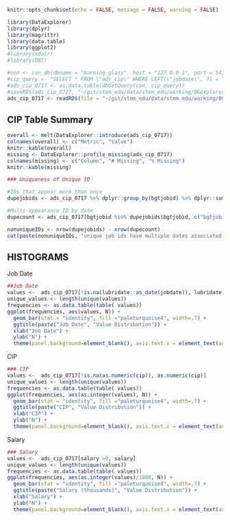 
```r
knitr::opts_chunk$set(echo = FALSE, message = FALSE, warning = FALSE)
```


```r
library(DataExplorer)
library(dplyr)
library(magrittr)
library(data.table)
library(ggplot2)
#library(sdalr)
#library(DBI)
```


```r
#con <- con_db(dbname = "burning_glass", host = "127.0.0.1", port = 5433, user = "dnair1", pass = "dnair1")
#cip_query <- "SELECT * FROM \"ads_cip\" WHERE LEFT(\"jobdate\", 7) = \'2017-07\'"
#ads_cip_0717 <- as.data.table(dbGetQuery(con, cip_query))
#saveRDS(ads_cip_0717, "~/git/stem_edu/data/stem_edu/working/BGexplorevalidate/ads_cip_0717.RDS")
ads_cip_0717 <- readRDS(file = "~/git/stem_edu/data/stem_edu/working/BGexplorevalidate/ads_cip_0717.RDS")
```

## CIP Table Summary 

```r
overall <- melt(DataExplorer::introduce(ads_cip_0717))
colnames(overall) <- c("Metric", "Value")
knitr::kable(overall)
missing <- DataExplorer::profile_missing(ads_cip_0717)
colnames(missing) <- c("Column", "# Missing", "% Missing")
knitr::kable(missing)
```




```r
### Uniqueness of Unique ID

#IDs that appear more than once
dupejobids <- ads_cip_0717 %>% dplyr::group_by(bgtjobid) %>% dplyr::summarise(count = dplyr::n()) %>% dplyr::filter(count > 1)

#Multi-appearance ID by date
dupecount <- ads_cip_0717[bgtjobid %in% dupejobids$bgtjobid, c("bgtjobid", "jobdate")] %>% group_by(bgtjobid, jobdate) %>% summarise(count = n())

nonuniqueIDs <- nrow(dupejobids) - nrow(dupecount)
cat(paste(nonuniqueIDs, "unique job ids have multiple dates associated with them.") )

```

## HISTOGRAMS

Job Date
```r
##Job Date
values <-  ads_cip_0717[!is.na(lubridate::as_date(jobdate)), lubridate::as_date(jobdate)]
unique_values <- length(unique(values))
frequencies <- as.data.table(table( values))
ggplot(frequencies, aes(values, N)) +
  geom_bar(stat = "identity", fill ="paleturquoise4", width=.7) +
  ggtitle(paste("Job Date", "Value Distribution")) +
  xlab("Job Date") +
  ylab("N") +
  theme(panel.background=element_blank(), axis.text.x = element_text(angle = 90, hjust = 1))
```

CIP
```r
### CIP
values <-  ads_cip_0717[!is.na(as.numeric(cip)), as.numeric(cip)]
unique_values <- length(unique(values))
frequencies <- as.data.table(table( values))
ggplot(frequencies, aes(as.integer(values), N)) +
  geom_bar(stat = "identity", fill ="paleturquoise4", width=.7) +
  ggtitle(paste("CIP", "Value Distribution")) +
  xlab("CIP") +
  ylab("N") +
  theme(panel.background=element_blank(), axis.text.x = element_text(angle = 90, hjust = 1))
```

Salary
```r
### Salary
values <-  ads_cip_0717[salary >0, salary]
unique_values <- length(unique(values))
frequencies <- as.data.table(table( values))
ggplot(frequencies, aes(as.integer(values)/1000, N)) +
  geom_bar(stat = "identity", fill ="paleturquoise4", width=.7) +
  ggtitle(paste("Salary (thousands)", "Value Distribution")) +
  xlab("Salary") +
  ylab("N") +
  theme(panel.background=element_blank(), axis.text.x = element_text(angle = 90, hjust = 1))
```


